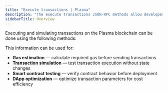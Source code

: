 ```yaml
---
title: "Execute transactions | Plasma"
description: "The execute transactions JSON-RPC methods allow developers to simulate transaction execution and estimate gas costs without submitting transactions to the blockchain."
sidebarTitle: Overview
---
```


Executing and simulating transactions on the Plasma blockchain can be done using the following methods:

<CardGroup cols={2}>
  <Card title="eth_call" icon="angle-right" iconType="solid" href="/reference/plasma-eth-call" horizontal/>
  <Card title="eth_estimateGas" icon="angle-right" iconType="solid" href="/reference/plasma-eth-estimategas" horizontal/>
  <Card title="eth_createAccessList" icon="angle-right" iconType="solid" href="/reference/plasma-eth-createaccesslist" horizontal/>
  <Card title="eth_simulateV1" icon="angle-right" iconType="solid" href="/reference/plasma-eth-simulatev1" horizontal/>
</CardGroup>

This information can be used for:

* **Gas estimation** — calculate required gas before sending transactions
* **Transaction simulation** — test transaction execution without state changes
* **Smart contract testing** — verify contract behavior before deployment
* **DApp optimization** — optimize transaction parameters for cost efficiency
